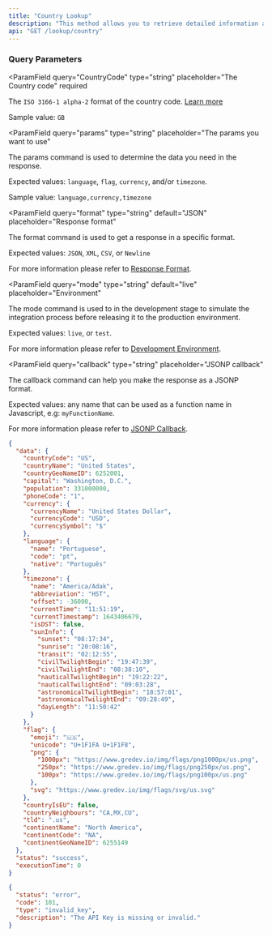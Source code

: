 ```yaml
---
title: "Country Lookup"
description: "This method allows you to retrieve detailed information about a country by providing its country code in the request.\n\nThe API returns valuable data, such as the country’s name, capital, population, region, and other relevant attributes, enabling you to enrich your applications with geographic context and enhance user experiences."
api: "GET /lookup/country"
---
```


### Query Parameters

<ParamField
  query="CountryCode"
  type="string"
  placeholder="The Country code"
  required
>
  The `ISO 3166-1 alpha-2` format of the country code. [Learn more](https://en.wikipedia.org/wiki/ISO_3166-1_alpha-2)

Sample value: `GB`

</ParamField>

<ParamField
  query="params"
  type="string"
  placeholder="The params you want to use"
>
  The params command is used to determine the data you need in the response.

Expected values: `language`, `flag`, `currency`, and/or `timezone`.

Sample value: `language,currency,timezone`

</ParamField>

<ParamField
  query="format"
  type="string"
  default="JSON"
  placeholder="Response format"
>
  The format command is used to get a response in a specific format.

Expected values: `JSON`, `XML`, `CSV`, or `Newline`

For more information please refer to [Response Format](/options/response-format).

</ParamField>

<ParamField
  query="mode"
  type="string"
  default="live"
  placeholder="Environment"
>
  The mode command is used to in the development stage to simulate the integration process before releasing it to the production environment.

Expected values: `live`, or `test`.

For more information please refer to [Development Environment](/options/development-environment).

</ParamField>

<ParamField
  query="callback"
  type="string"
  placeholder="JSONP callback"
>
  The callback command can help you make the response as a JSONP format.

Expected values: any name that can be used as a function name in Javascript, e.g: `myFunctionName`.

For more information please refer to [JSONP Callback](/options/jsonp-callback).

</ParamField>

<ResponseExample>

```json Success
{
  "data": {
    "countryCode": "US",
    "countryName": "United States",
    "countryGeoNameID": 6252001,
    "capital": "Washington, D.C.",
    "population": 331000000,
    "phoneCode": "1",
    "currency": {
      "currencyName": "United States Dollar",
      "currencyCode": "USD",
      "currencySymbol": "$"
    },
    "language": {
      "name": "Portuguese",
      "code": "pt",
      "native": "Português"
    },
    "timezone": {
      "name": "America/Adak",
      "abbreviation": "HST",
      "offset": -36000,
      "currentTime": "11:51:19",
      "currentTimestamp": 1643406679,
      "isDST": false,
      "sunInfo": {
        "sunset": "08:17:34",
        "sunrise": "20:08:16",
        "transit": "02:12:55",
        "civilTwilightBegin": "19:47:39",
        "civilTwilightEnd": "08:38:10",
        "nauticalTwilightBegin": "19:22:22",
        "nauticalTwilightEnd": "09:03:28",
        "astronomicalTwilightBegin": "18:57:01",
        "astronomicalTwilightEnd": "09:28:49",
        "dayLength": "11:50:42"
      }
    },
    "flag": {
      "emoji": "🇺🇸",
      "unicode": "U+1F1FA U+1F1F8",
      "png": {
        "1000px": "https://www.gredev.io/img/flags/png1000px/us.png",
        "250px": "https://www.gredev.io/img/flags/png250px/us.png",
        "100px": "https://www.gredev.io/img/flags/png100px/us.png"
      },
      "svg": "https://www.gredev.io/img/flags/svg/us.svg"
    },
    "countryIsEU": false,
    "countryNeighbours": "CA,MX,CU",
    "tld": ".us",
    "continentName": "North America",
    "continentCode": "NA",
    "continentGeoNameID": 6255149
  },
  "status": "success",
  "executionTime": 0
}
```

```json Error
{
  "status": "error",
  "code": 101,
  "type": "invalid_key",
  "description": "The API Key is missing or invalid."
}
```

</ResponseExample>
